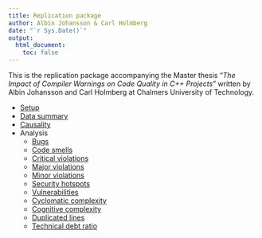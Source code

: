 ```yaml
---
title: Replication package
author: Albin Johansson & Carl Holmberg
date: "`r Sys.Date()`"
output:
  html_document:
    toc: false
---
```


This is the replication package accompanying the Master thesis "*The Impact of Compiler Warnings on Code Quality in C++ Projects*" written by Albin Johansson and Carl Holmberg at Chalmers University of Technology.

- [Setup](setup.html)
- [Data summary](data_summary.html)
- [Causality](causality.html)
- Analysis
  - [Bugs](bugs.html)
  - [Code smells](code_smells.html)
  - [Critical violations](critical_violations.html)
  - [Major violations](major_violations.html)
  - [Minor violations](minor_violations.html)
  - [Security hotspots](security_hotspots.html)
  - [Vulnerabilities](vulnerabilities.html)
  - [Cyclomatic complexity](cyclomatic_complexity.html)
  - [Cognitive complexity](cognitive_complexity.html)
  - [Duplicated lines](duplicated_lines.html)
  - [Technical debt ratio](technical_debt.html)

